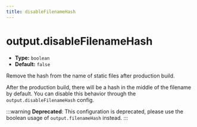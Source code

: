 ```yaml
---
title: disableFilenameHash
---
```


# output.disableFilenameHash

- **Type:** `boolean`
- **Default:** `false`

Remove the hash from the name of static files after production build.

After the production build, there will be a hash in the middle of the filename by default. You can disable this behavior through the `output.disableFilenameHash` config.

:::warning
**Deprecated**: This configuration is deprecated, please use the boolean usage of `output.filenameHash` instead.
:::
